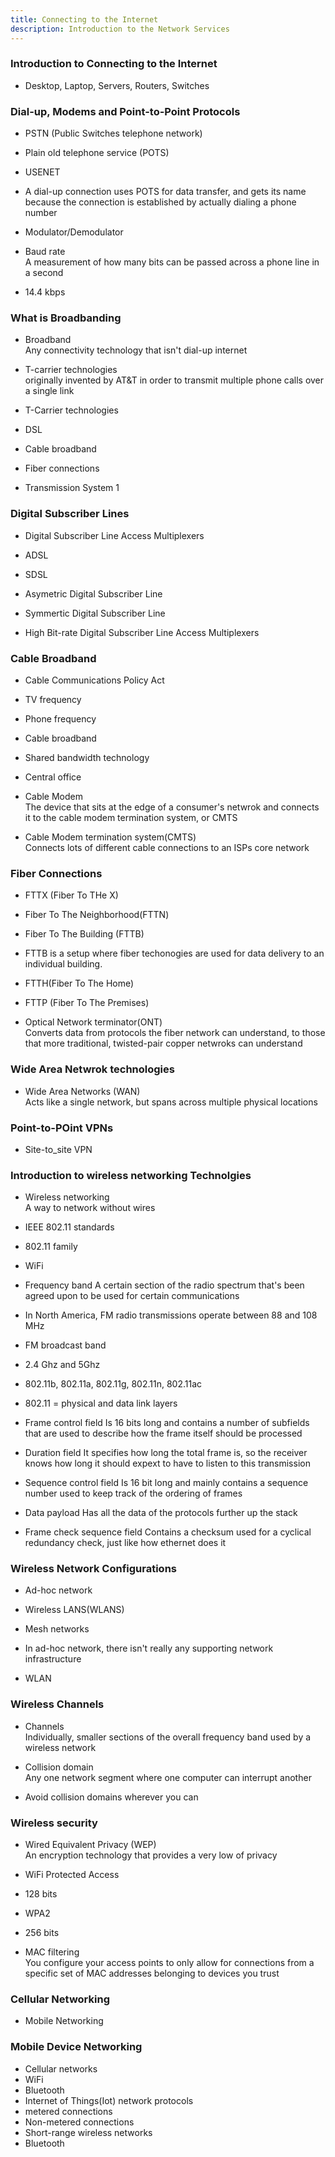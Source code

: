 ```yaml
---
title: Connecting to the Internet
description: Introduction to the Network Services 
---
```


### Introduction to Connecting to the Internet 
- Desktop, Laptop, Servers, Routers, Switches 

### Dial-up, Modems and Point-to-Point Protocols 
- PSTN (Public Switches telephone network)
- Plain old telephone service (POTS)

- USENET 

- A dial-up connection uses POTS for data transfer, and gets its name because the connection is established by actually dialing a phone number 

- Modulator/Demodulator 

- Baud rate  
A measurement of how many bits can be passed across a phone line in a second 
- 14.4 kbps 


### What is Broadbanding 
- Broadband  
Any connectivity technology that isn't dial-up internet

- T-carrier technologies  
originally invented by AT&T in order to transmit multiple phone calls over a single link 

- T-Carrier technologies
- DSL 
- Cable broadband 
- Fiber connections 

- Transmission System 1
 
### Digital Subscriber Lines 
- Digital Subscriber Line Access Multiplexers 
- ADSL 
- SDSL 

- Asymetric Digital Subscriber Line
- Symmertic Digital Subscriber Line 
- High Bit-rate Digital Subscriber Line Access Multiplexers 

### Cable Broadband 
- Cable Communications Policy Act 
- TV frequency
- Phone frequency
- Cable broadband 
- Shared bandwidth technology 

- Central office 

- Cable Modem  
The device that sits at the edge of a consumer's netwrok and connects it to the cable modem termination system, or CMTS 

- Cable Modem termination system(CMTS)  
Connects lots of different cable connections to an ISPs core network 


### Fiber Connections 
- FTTX (Fiber To THe X)
- Fiber To The Neighborhood(FTTN)
- Fiber To The Building (FTTB)

- FTTB is a setup where fiber techonogies are used for data delivery to an individual building.

- FTTH(Fiber To The Home)
- FTTP (Fiber To The Premises)

- Optical Network terminator(ONT)  
Converts data from protocols the fiber network can understand, to those that more traditional, twisted-pair copper netwroks can understand

### Wide Area Netwrok technologies
- Wide Area Networks (WAN)  
Acts like a single network, but spans across multiple physical locations

### Point-to-POint VPNs 
- Site-to_site VPN 

### Introduction to wireless networking  Technolgies 
- Wireless networking  
A way to network without wires 

- IEEE 802.11 standards 
- 802.11 family 
- WiFi 

- Frequency band 
A certain section of the radio spectrum that's been agreed upon to be used for certain communications 

- In North America, FM radio transmissions operate between 88 and 108 MHz

- FM broadcast band 
- 2.4 Ghz and 5Ghz 

- 802.11b, 802.11a, 802.11g, 802.11n, 802.11ac

- 802.11 = physical and data link layers 

- Frame control field 
Is 16 bits long and contains a number of subfields that are used to describe how the frame itself should be processed 

- Duration field 
It specifies how long the total frame is, so the receiver knows how long it should expext to have to listen to this transmission 

- Sequence control field 
Is 16 bit long and mainly contains a sequence number used to keep track of the ordering of frames 

- Data payload 
Has all the data of the protocols further up the stack 

- Frame check sequence field 
Contains a checksum used for a cyclical redundancy check, just like how ethernet does it 

### Wireless Network Configurations 
- Ad-hoc network 
- Wireless LANS(WLANS)
- Mesh networks 

- In ad-hoc network, there isn't really any supporting network infrastructure 

- WLAN

### Wireless Channels 
- Channels  
Individually, smaller sections of the overall frequency band used by a wireless network 

- Collision domain  
Any one network segment where one computer can interrupt another

- Avoid collision domains wherever you can 

### Wireless security 
- Wired Equivalent Privacy (WEP)  
An encryption technology that provides a very low of privacy 

- WiFi Protected Access 
- 128 bits 
- WPA2 
- 256 bits

- MAC filtering  
You configure your access points to only allow for connections from a specific set of MAC addresses belonging to devices you trust 

### Cellular Networking 
- Mobile Networking 

### Mobile Device Networking 
- Cellular networks 
- WiFi 
- Bluetooth 
- Internet of Things(Iot) network protocols 
- metered connections 
- Non-metered connections 
- Short-range wireless networks 
- Bluetooth 










